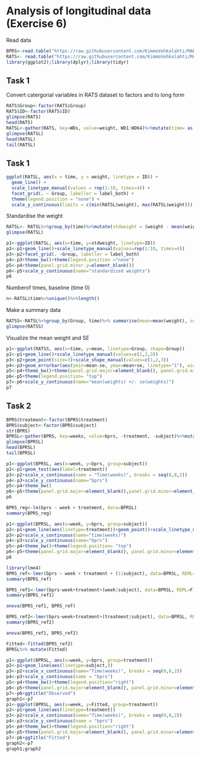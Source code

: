 # Analysis of longitudinal data (Exercise 6)
Read data
```r
BPRS<-read.table("https://raw.githubusercontent.com/KimmoVehkalahti/MABS/master/Examples/data/BPRS.txt", sep=" ", header=TRUE)
RATS<- read.table("https://raw.githubusercontent.com/KimmoVehkalahti/MABS/master/Examples/data/rats.txt", sep="\t", header=TRUE)
library(ggplot2);library(dplyr);library(tidyr)
```
## Task 1

Convert catergorial variables in RATS dataset to factors and to long form
```r
RATS$Group<-factor(RATS$Group)
RATS$ID<-factor(RATS$ID)
glimpse(RATS)
head(RATS)
RATSL<-gather(RATS, key=WDs, value=weight, WD1:WD64)%>%mutate(time= as.integer(substr(WDs,3,4)))
glimpse(RATSL)
head(RATSL)
tail(RATSL)
```

## Task 1
```r
ggplot(RATSL, aes(x = time, y = weight, linetype = ID)) +
  geom_line() +
  scale_linetype_manual(values = rep(1:10, times=4)) +
  facet_grid(. ~ Group, labeller = label_both) +
  theme(legend.position = "none") + 
  scale_y_continuous(limits = c(min(RATSL$weight), max(RATSL$weight)))
```
Standardise the weight
```r
RATSL<- RATSL%>%group_by(time)%>%mutate(stdweight = (weight - mean(weight))/sd(weight))%>%ungroup()
glimpse(RATSL)
```
```r
p1<-ggplot(RATSL, aes(x=time, y=stdweight, linetype=ID))
p2<-p1+geom_line()+scale_linetype_manual(values=rep(1:10, times=4))
p3<-p2+facet_grid(. ~Group, labeller = label_both)
p4<-p3+theme_bw()+theme(legend.position ="none")
p5<-p4+theme(panel.grid.minor.y=element_blank())
p6<-p5+scale_y_continuous(name="standardized weights")
p6
```

Numberof times, baseline (time 0)
```r
n<-RATSL$time%>%unique()%>%length()
```
Make a summary data
```r
RATSS<-RATSL%>%group_by(Group, time)%>% summarise(mean=mean(weight), se=sd(weight)/sqrt(n))%>%ungroup()
glimpse(RATSS)
```
Visualize the  mean weight and SE
```r
p1<-ggplot(RATSS, aes(x=time, y=mean, linetype=Group, shape=Group))
p2<-p1+geom_line()+scale_linetype_manual(values=c(1,2,3))
p3<-p2+geom_point(size=3)+scale_shape_manual(values=c(1,2,3))
p4<-p3+geom_errorbar(aes(ymin=mean-se, ymax=mean+se, linetype="1"), width=0.3)
p5<-p4+theme_bw()+theme(panel.grid.major=element_blank(), panel.grid.minor=element_blank())
p6<-p5+theme(legend.position= "top")
p7<-p6+scale_y_continuous(name="mean(weights) +/- se(weights)")
p7

```

## Task 2

```r
BPRS$treatment<-factor(BPRS$treatment)
BPRS$subject<-factor(BPRS$subject)
str(BPRS)
BPRSL<-gather(BPRS, key=weeks, value=bprs, -treatment, -subject)%>%mutate(week=as.integer(substr(weeks, 5, 5)))
glimpse(BPRSL)
head(BPRSL)
tail(BPRSL)
```

```r
p1<-ggplot(BPRSL, aes(x=week, y=bprs, group=subject))
p2<-p1+geom_text(aes(label=treatment))
p3<-p2+scale_x_continuous(name = "Time(weeks)", breaks = seq(0,8,2))
p4<-p3+scale_y_continuous(name="bprs")
p5<-p4+theme_bw()
p6<-p5+theme(panel.grid.major=element_blank(),panel.grid.minor=element_blank())
p6
```

```r
BPRS_reg<-lm(bprs ~ week + treatment, data=BPRSL)
summary(BPRS_reg)
```

```r
p1<-ggplot(BPRSL, aes(x=week, y=bprs, group=subject))
p2<-p1+geom_line(aes(linetype=treatment))+geom_point()+scale_linetype_manual(values=c("twodash", "dotted"))
p3<-p2+scale_x_continuous(name="time(weeks)")
p4<-p3+scale_y_continuous(name="bprs")
p5<-p4+theme_bw()+theme(legend.position= "top")
p6<-p5+theme(panel.grid.major=element_blank(), panel.grid.minor=element_blank())
p6
```

```r
library(lme4)
BPRS_ref<-lmer(bprs ~ week + treatment + (1|subject), data=BPRSL, REML=F)
summary(BPRS_ref)
```
```r
BPRS_ref1<-lmer(bprs~week+treatment+(week|subject), data=BPRSL, REML=F)
summary(BPRS_ref1)
```
```r
anova(BPRS_ref1, BPRS_ref)
```

```r
BPRS_ref2<-lmer(bprs~week+treatment+(treatment|subject), data=BPRSL, REML=F)
summary(BPRS_ref2)
```
```r
anova(BPRS_ref1, BPRS_ref2)
```

```r
Fitted<-fitted(BPRS_ref2)
BPRSL%>% mutate(Fitted)
```

```r
p1<-ggplot(BPRSL, aes(x=week, y=bprs, group=treatment))
p2<-p1+geom_line(aes(linetype=subject,))
p3<-p2+scale_x_continuous(name="Time(weeks)", breaks = seq(0,8,2))
p4<-p3+scale_y_continuous(name = "bprs")
p5<-p4+theme_bw()+theme(legend.position="right")
p6<-p5+theme(panel.grid.major=element_blank(), panel.grid.minor=element_blank())
p7<-p6+ggtitle("Observed")
graph1<-p7
p1<-ggplot(BPRSL, aes(x=week, y=Fitted, group=treatment))
p2<-p1+geom_line(aes(linetype=treatment))
p3<-p2+scale_x_continuous(name="Time(weeks)", breaks = seq(0,8,2))
p4<-p3+scale_y_continuous(name = "bprs")
p5<-p4+theme_bw()+theme(legend.position="right")
p6<-p5+theme(panel.grid.major=element_blank(), panel.grid.minor=element_blank())
p7<-p6+ggtitle("Fitted")
graph2<-p7
graph1;graph2
```

